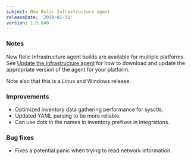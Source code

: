 ```yaml
---
subject: New Relic Infrastructure agent
releaseDate: '2018-01-31'
version: 1.0.840
---
```


### Notes

New Relic Infrastructure agent builds are available for multiple platforms. See [Update the Infrastructure agent](https://docs.newrelic.com/docs/infrastructure/new-relic-infrastructure/installation/update-infrastructure-agent) for how to download and update the appropriate version of the agent for your platform.

Note also that this is a Linux and Windows release.

### Improvements

* Optimized inventory data gathering performance for sysctls.
* Updated YAML parsing to be more reliable.
* Can use dots in the names in inventory prefixes in integrations.

### Bug fixes

* Fixes a potential panic when trying to read network information.
